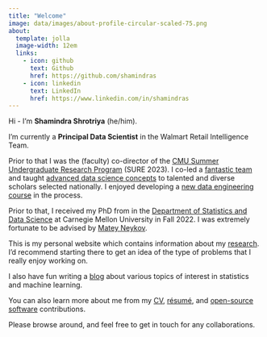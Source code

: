 ```yaml
---
title: "Welcome"
image: data/images/about-profile-circular-scaled-75.png
about:
  template: jolla
  image-width: 12em
  links:
    - icon: github
      text: Github
      href: https://github.com/shamindras
    - icon: linkedin
      text: LinkedIn
      href: https://www.linkedin.com/in/shamindras
---
```


Hi - I’m **Shamindra Shrotriya** (he/him).

I'm currently a **Principal Data Scientist** in the Walmart Retail Intelligence
Team.

Prior to that I was the (faculty) co-director of the [CMU Summer Undergraduate
Research Program](https://cmu-sure-2023.netlify.app) (SURE 2023). I co-led
a [fantastic team](https://cmu-sure-2023.netlify.app/people) and taught
[advanced data science concepts](https://cmu-sure-2023.netlify.app/schedule) to
talented and diverse scholars selected nationally. I enjoyed developing a [new
data engineering
course](https://cmu-sure-2023.netlify.app/schedule#data-engineering) in the
process.

Prior to that, I received my PhD from in the [Department of Statistics and Data
Science](http://www.stat.cmu.edu/) at Carnegie Mellon University in Fall 2022. I
was extremely fortunate to be advised by [Matey
Neykov](http://mateyneykov.com/).

This is my personal website which contains information about my
[research](https://www.shamindras.com/research.html){target="\_blank"}. I'd
recommend starting there to get an idea of the type of problems that I really
enjoy working on.

I also have fun writing a
[blog](https://www.shamindras.com/posts.html){target="\_blank"} about various
topics of interest in statistics and machine learning.

You can also learn more about me from my
[CV](https://www.shamindras.com/data/pdfs/CV.pdf){target="\_blank"},
[résumé](https://www.shamindras.com/data/pdfs/resume.pdf){target="\_blank"},
and [open-source
software](https://www.shamindras.com/software.html){target="\_blank"}
contributions.

Please browse around, and feel free to get in touch for any collaborations.

